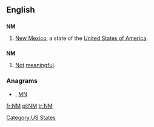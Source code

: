 {{also|nm}}
==English==

==={{abbreviation}}===
'''NM'''

# [[New Mexico]], a state of the [[United States of America]].

==={{initialism}}===
'''NM'''

# [[not|Not]] [[meaningful]].

===Anagrams===
* {{alphagram|[[Mn#English|Mn]]}} , [[MN#English|MN]]


[[Category:US States]]

[[fr:NM]]
[[pl:NM]]
[[tr:NM]]